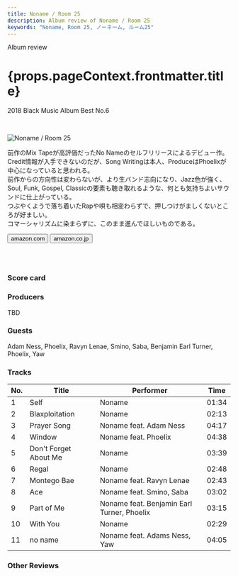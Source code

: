 ```yaml
---
title: Noname / Room 25
description: Album review of Noname / Room 25
keywords: "Noname, Room 25, ノーネーム, ルーム25"
---
```






<p className="largeP">Album review</p>
<h1 className="h1--no--margin">{props.pageContext.frontmatter.title}</h1>
<p className="largeP">
  <Link to="/best50/2018/">2018 Black Music Album Best No.6</Link>
</p>

<br/>
<Row  className="image-card-group">
	<Column colMd={3} colLg={4} noGutterMdLeft="">
       <ImageCard>

![Noname / Room 25](../../images/cd/noname2L.jpg)

</ImageCard>
	</Column>
	<Column colMd={4} colLg={8} noGutterMdLeft="">
	<p>
		前作のMix Tapeが高評価だったNo Nameのセルフリリースによるデビュー作。Credit情報が入手できないのだが、Song Writingは本人、ProduceはPhoelixが中心になっていると思われる。
		<br/>前作からの方向性は変わらないが、より生バンド志向になり、Jazz色が強く、Soul, Funk, Gospel, Classicの要素も聴き取れるような、何とも気持ちよいサウンドに仕上がっている。
		<br/>つぶやくようで落ち着いたRapや唄も相変わらずで、押しつけがましくないところが好ましい。
		<br/>コマーシャリズムに染まらずに、このまま進んでほしいものである。
	</p>
	<div>
	  <Button className="button-right-mergin"  href="https://amzn.to/2USCOqz" renderIcon={ArrowUpRight} size='sm' kind='primary'>
      amazon.com
    </Button>
    <Button className="button-right-mergin"  href="https://amzn.to/2Yh5pZ7" renderIcon={ArrowUpRight} size='sm' kind='secondary'>
      amazon.co.jp
    </Button>
	</div>
	<a style="display:inline-block;overflow:hidden;background:url(https://linkmaker.itunes.apple.com/ja-jp/lockup.svg?releaseDate=2018-09-14&kind=album&bubble=apple_music&style=mono-black) no-repeat;width:180px;height:45px;" href="https://geo.music.apple.com/jp/album/room-25/1436063073?mt=1&app=music&ls=1&at=11lcug"></a>
	<AdvJS2/>
	</Column>
</Row>
<Row >
	<Column colMd={4} colLg={4} noGutterMdLeft="">
		<div>
	  	<h3>Score card</h3>
			<SliderJS1 value="4" />
	    <SliderJS2 value="2" />
			<SliderJS3 value="1" />
	    <SliderJS4 value="9" />
		</div>
	</Column>
	<Column colMd={8} colLg={8} noGutterMdLeft="">
		<div>
			<h3>Producers</h3>
			<p>
				TBD
			</p>
			<h3>Guests</h3>
			<p>
				Adam Ness, Phoelix, Ravyn Lenae, Smino, Saba, Benjamin Earl Turner, Phoelix, Yaw
			</p>
		</div>
	</Column>
</Row>

<h3>Tracks</h3>

| No. | Title                 | Performer                                  | Time  |
| --- | --------------------- | ------------------------------------------ | ----- |
| 1   | Self                  | Noname                                     | 01:34 |
| 2   | Blaxploitation        | Noname                                     | 02:13 |
| 3   | Prayer Song           | Noname feat. Adam Ness                     | 04:17 |
| 4   | Window                | Noname feat. Phoelix                       | 04:38 |
| 5   | Don't Forget About Me | Noname                                     | 03:39 |
| 6   | Regal                 | Noname                                     | 02:48 |
| 7   | Montego Bae           | Noname feat. Ravyn Lenae                   | 02:43 |
| 8   | Ace                   | Noname feat. Smino, Saba                   | 03:02 |
| 9   | Part of Me            | Noname feat. Benjamin Earl Turner, Phoelix | 03:15 |
| 10  | With You              | Noname                                     | 02:29 |
| 11  | no name               | Noname feat. Adams Ness, Yaw               | 04:05 |

<h3>Other Reviews</h3>

<Row>
  <Column colMd={3} colLg={3} noGutterMdLeft>
    <Review1 />
  </Column>
	<Column colMd={3} colLg={3} noGutterMdLeft>
    <Review2 />
  </Column>
</Row>

<AdvJS3/>

